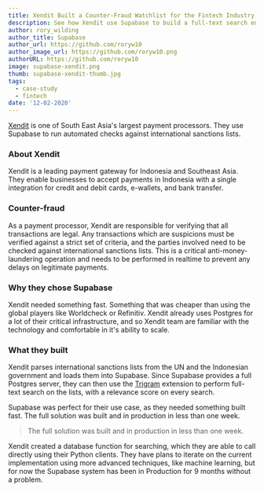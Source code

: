 ```yaml
---
title: Xendit Built a Counter-Fraud Watchlist for the Fintech Industry
description: See how Xendit use Supabase to build a full-text search engine.
author: rory_wilding
author_title: Supabase
author_url: https://github.com/roryw10
author_image_url: https://github.com/roryw10.png
authorURL: https://github.com/roryw10
image: supabase-xendit.png
thumb: supabase-xendit-thumb.jpg
tags:
  - case-study
  - fintech
date: '12-02-2020'
---
```


[Xendit](https://www.xendit.co/) is one of South East Asia's largest payment processors. They use Supabase to run automated checks against international sanctions lists.

### About Xendit

Xendit is a leading payment gateway for Indonesia and Southeast Asia. They enable businesses to accept payments in Indonesia with a single integration for credit and debit cards, e-wallets, and bank transfer.

### Counter-fraud

As a payment processor, Xendit are responsible for verifying that all transactions are legal. Any transactions which are suspicions must be verified against a strict set of criteria, and the parties involved need to be checked against international sanctions lists. This is a critical anti-money-laundering operation and needs to be performed in realtime to prevent any delays on legitimate payments.

### Why they chose Supabase

Xendit needed something fast. Something that was cheaper than using the global players like Worldcheck or Refinitiv. Xendit already uses Postgres for a lot of their critical infrastructure, and so Xendit team are familiar with the technology and comfortable in it's ability to scale.

### What they built

Xendit parses international sanctions lists from the UN and the Indonesian government and loads them into Supabase. Since Supabase provides a full Postgres server, they can then use the [Trigram](https://www.postgresql.org/docs/current/pgtrgm.html) extension to perform full-text search on the lists, with a relevance score on every search.

Supabase was perfect for their use case, as they needed something built fast. The full solution was built and in production in less than one week.

> The full solution was built and in production in less than one week.

Xendit created a database function for searching, which they are able to call directly using their Python clients. They have plans to iterate on the current implementation using more advanced techniques, like machine learning, but for now the Supabase system has been in Production for 9 months without a problem.
